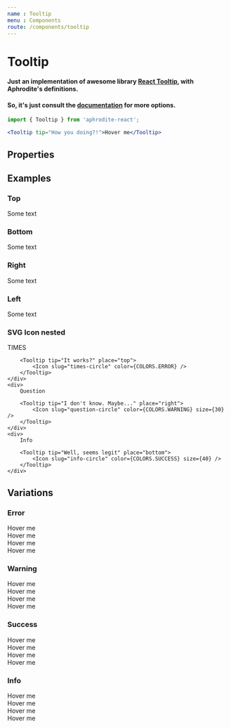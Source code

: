 ```yaml
---
name : Tooltip
menu : Components
route: /components/tooltip
---
```



# Tooltip
#### Just an implementation of awesome library [**React Tooltip**](https://github.com/wwayne/react-tooltip), with Aphrodite's definitions.
#### So, it's just consult the [documentation](https://github.com/wwayne/react-tooltip) for more options.
```jsx
import { Tooltip } from 'aphrodite-react';

<Tooltip tip="How you doing?!">Hover me</Tooltip>
```

## Properties
<PropsTable of={Tooltip} />

## Examples

### Top
<Playground>
    <Tooltip tip="Placed at top of relative element/word, if fits to screen" place="top">Some text</Tooltip>
</Playground>

### Bottom
<Playground>
    <Tooltip tip="Placed at bottom of wrapped element" place="bottom">Some text</Tooltip>
</Playground>

### Right
<Playground>
    <Tooltip tip="At the right, if fits to screen" place="right">Some text</Tooltip>
</Playground>

### Left
<Playground>
    <Tooltip tip="At the left, if fits to screen" place="left">Some text</Tooltip>
</Playground>

### SVG Icon nested
<Playground>
    <div>
        TIMES

        <Tooltip tip="It works?" place="top">
            <Icon slug="times-circle" color={COLORS.ERROR} />
        </Tooltip>
    </div>
    <div>
        Question

        <Tooltip tip="I don't know. Maybe..." place="right">
            <Icon slug="question-circle" color={COLORS.WARNING} size={30} />
        </Tooltip>
    </div>
    <div>
        Info

        <Tooltip tip="Well, seems legit" place="bottom">
            <Icon slug="info-circle" color={COLORS.SUCCESS} size={40} />
        </Tooltip>
    </div>
</Playground>


## Variations

### Error
<Playground>
    <div>
        <Tooltip tip="Error tooltip text" type="error">Hover me</Tooltip>
    </div>
    <div>
        <Tooltip tip="Error tooltip text" type="error" place="left">Hover me</Tooltip>
    </div>
    <div>
        <Tooltip tip="Error tooltip text" type="error" place="right">Hover me</Tooltip>
    </div>
    <div>
        <Tooltip tip="Error tooltip text" type="error" place="bottom">Hover me</Tooltip>
    </div>
</Playground>

### Warning
<Playground>
    <div>
        <Tooltip tip="Warning tooltip text" type="warning">Hover me</Tooltip>
    </div>
    <div>
        <Tooltip tip="Warning tooltip text" type="warning" place="left">Hover me</Tooltip>
    </div>
    <div>
        <Tooltip tip="Warning tooltip text" type="warning" place="right">Hover me</Tooltip>
    </div>
    <div>
        <Tooltip tip="Warning tooltip text" type="warning" place="bottom">Hover me</Tooltip>
    </div>
</Playground>

### Success
<Playground>
    <div>
        <Tooltip tip="Success tooltip text" type="success">Hover me</Tooltip>
    </div>
    <div>
        <Tooltip tip="Success tooltip text" type="success" place="left">Hover me</Tooltip>
    </div>
    <div>
        <Tooltip tip="Success tooltip text" type="success" place="right">Hover me</Tooltip>
    </div>
    <div>
        <Tooltip tip="Success tooltip text" type="success" place="bottom">Hover me</Tooltip>
    </div>
</Playground>

### Info
<Playground>
    <div>
        <Tooltip tip="Info tooltip text" type="info">Hover me</Tooltip>
    </div>
    <div>
        <Tooltip tip="Info tooltip text" type="info" place="left">Hover me</Tooltip>
    </div>
    <div>
        <Tooltip tip="Info tooltip text" type="info" place="right">Hover me</Tooltip>
    </div>
    <div>
        <Tooltip tip="Info tooltip text" type="info" place="bottom">Hover me</Tooltip>
    </div>
</Playground>
